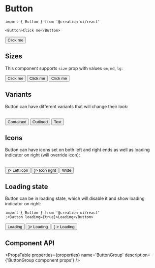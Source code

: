 # Button




```tsx copy
import { Button } from '@creation-ui/react'

<Button>Click me</Button>
```

<Container>
  <Button>Click me</Button>
</Container>

## Sizes

This component supports `size` prop with values `sm`, `md`, `lg`:

<Container>
  <Button size='lg'>Click me</Button>
  <Button size='md'>Click me</Button>
  <Button size='sm'>Click me</Button>
</Container>

## Variants

Button can have different variants that will change their look:

<br />

<Container>
  <Button children='Contained' variant='contained'>
    Contained
  </Button>
  <Button children='Outlined' variant='outlined'>
    Outlined
  </Button>
  <Button children='Text' variant='text'>
    Text
  </Button>
</Container>

## Icons

Button can have icons set on both left and right ends as well as loading indicator on right (will override icon):

<br />

<Container>
  <Button iconLeft={<Icon size={0.9} path={mdiAccountCircle} />}>
    Left icon
  </Button>
  <Button iconRight={<Icon size={0.9} path={mdiAccountCircle} />}>
    Icon right
  </Button>
</Container>

<Container>
  <Button className='w-full'>Wide</Button>
</Container>

## Loading state

Button can be in loading state, which will disable it and show loading indicator on right:

```tsx copy
import { Button } from '@creation-ui/react'
;<Button loading={true}>Loading</Button>
```

<Container>
  <Button loading={true}>Loading</Button>
  <Button loading={true} iconLeft={<Icon size={0.9} path={mdiAccountCircle} />}>
    Loading
  </Button>
  <Button
    loading={true}
    iconRight={<Icon size={0.9} path={mdiAccountCircle} />}
  >
    Loading
  </Button>
</Container>

## Component API

<PropsTable
  properties={properties}
  name='ButtonGroup'
  description={'ButtonGroup component props'}
/>
